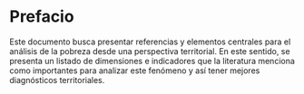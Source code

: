 # Prefacio {.unnumbered}

Este documento busca presentar referencias y elementos centrales para el análisis de la pobreza desde una perspectiva territorial. En este sentido, se presenta un listado de dimensiones e indicadores que la literatura menciona como importantes para analizar este fenómeno y así tener mejores diagnósticos territoriales.
